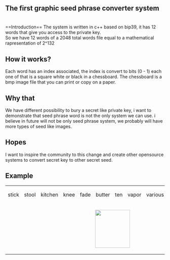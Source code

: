 
<h2>The first graphic seed phrase converter system</h2><br>
==Introduction==
The system is written in c++ based on bip39, it has 12 words that give you access to the private key.<br>
So we have 12 words of a 2048 total words file equal to a mathematical rapresentation of 2^132<br>

==How it works?==
Each word has an index associated, the index is convert to bits (0 - 1) each one of that is a square white or black in a chessboard.
The chessboard is a bmp image file that you can print or copy on a paper.

==Why that==
We have different possibility to bury a secret like private key, i want to demonstrate that seed phrase word is not the only system we can use.
i believe in future will not be only seed phrase system, we probably will have more types of seed like images.

==Hopes==
I want to inspire the community to this change and create other opensource systems to convert secret key to other secret seed.

==Example==
<table>
<tr><td>stick</td><td>stool</td><td>kitchen</td><td>knee</td><td>fade</td><td>butter</td><td>ten</td><td>vapor</td><td>various</td><td>once</td><td>mesh</td><td>menu </td></tr>
<tr><td colspan="12"><img src="./immagine.bmp" style="width:110px;height:120px;display: block;margin-left: auto;margin-right: auto;" /></td></tr>
</table>

